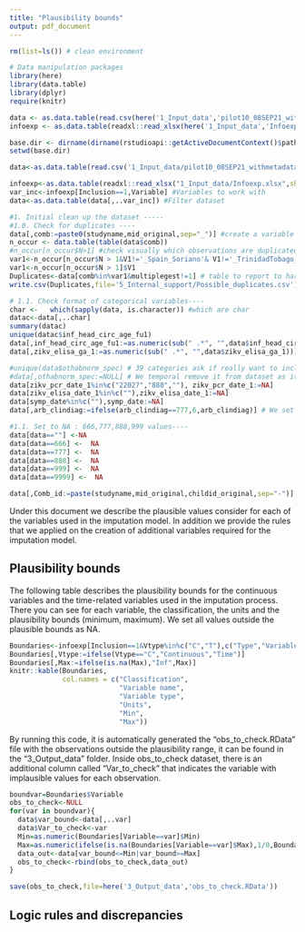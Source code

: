```yaml
---
title: "Plausibility bounds"
output: pdf_document
---
```


```r
rm(list=ls()) # clean environment

# Data manipulation packages
library(here) 
library(data.table)
library(dplyr)
require(knitr)
```


```r
data <- as.data.table(read.csv(here('1_Input_data','pilot10_08SEP21_withmetadata.csv'), stringsAsFactors=FALSE, fileEncoding="latin1"))
infoexp <- as.data.table(readxl::read_xlsx(here('1_Input_data','Infoexp.xlsx'),sheet="Table")) #CSV file with the

base.dir <- dirname(dirname(rstudioapi::getActiveDocumentContext()$path)) # set main base working directory
setwd(base.dir)

data<-as.data.table(read.csv('1_Input_data/pilot10_08SEP21_withmetadata.csv', stringsAsFactors=FALSE, fileEncoding="latin1"))

infoexp<-as.data.table(readxl::read_xlsx("1_Input_data/Infoexp.xlsx",sheet="Table")) #Table were are specified the included variables according Expert opinion, also the includes the order in which variables are imputed 
var_inc<-infoexp[Inclusion==1,Variable] #Variables to work with
data<-as.data.table(data[,..var_inc]) #Filter dataset

#1. Initial clean up the dataset -----
#1.0. Check for duplicates ----
data[,comb:=paste0(studyname,mid_original,sep="_")] #create a variable that combine study and patient id
n_occur <- data.table(table(data$comb))
#n_occur[n_occur$N>1] #check visually which observations are duplicated
var1<-n_occur[n_occur$N > 1&V1!='_Spain_Soriano'& V1!='_TrinidadTobago_Sohan']$V1 
var1<-n_occur[n_occur$N > 1]$V1
Duplicates<-data[comb%in%var1&multiplegest!=1] # table to report to harmonization team.
write.csv(Duplicates,file='5_Internal_support/Possible_duplicates.csv')

# 1.1. Check format of categorical variables----
char <-   which(sapply(data, is.character)) #which are char
datac<-data[,..char]
summary(datac)
unique(datac$inf_head_circ_age_fu1)
data[,inf_head_circ_age_fu1:=as.numeric(sub(" .*", "",data$inf_head_circ_age_fu1))] # remove years
data[,zikv_elisa_ga_1:=as.numeric(sub(" .*", "",data$zikv_elisa_ga_1))] #remove weeks

#unique(data$othabnorm_spec) # 39 categories ask if really want to include this
#data[,othabnorm_spec:=NULL] # We temporal remove it from dataset as it is messy
data[zikv_pcr_date_1%in%c("22027","888",""), zikv_pcr_date_1:=NA]
data[zikv_elisa_date_1%in%c(""),zikv_elisa_date_1:=NA]
data[symp_date%in%c(""),symp_date:=NA]
data[,arb_clindiag:=ifelse(arb_clindiag==777,6,arb_clindiag)] # We set the NA value ("777") to a level "6" because we later use it for define CZS variable

#1.1. Set to NA : 666,777,888,999 values----
data[data==""] <-NA
data[data==666] <-  NA
data[data==777] <-  NA
data[data==888] <-  NA
data[data==999] <-  NA
data[data==9999] <-  NA

data[,Comb_id:=paste(studyname,mid_original,childid_original,sep="-")] #combinated ID from study mother and child id
```

Under this document we describe the plausible values consider for each of the variables used in the imputation model. In addition we provide the rules that we applied on the creation of additional variables required for the imputation model.

## Plausibility bounds 
The following table describes the plausibility bounds for the continuous variables and the time-related variables used in the imputation process. There you can see for each variable, the classification, the units and the plausibility bounds (minimum, maximum). We set all values outside the plausible bounds as NA.
```r
Boundaries<-infoexp[Inclusion==1&Vtype%in%c("C","T"),c("Type","Variable","Vtype","Units","Min","Max")]
Boundaries[,Vtype:=ifelse(Vtype=="C","Continuous","Time")]
Boundaries[,Max:=ifelse(is.na(Max),"Inf",Max)]
knitr::kable(Boundaries, 
             col.names = c("Classification",
                           "Variable name",
                           "Variable type",
                           "Units",
                           "Min",
                           "Max"))

```

By running this code, it is automatically generated the "obs_to_check.RData" file with the observations outside the plausibility range, it can be found in the "3_Output_data" folder. Inside obs_to_check dataset, there is an additional column called "Var_to_check" that indicates the variable with implausible values for each observation.

```r
boundvar=Boundaries$Variable
obs_to_check<-NULL
for(var in boundvar){
  data$var_bound<-data[,..var]
  data$Var_to_check<-var
  Min=as.numeric(Boundaries[Variable==var]$Min)
  Max=as.numeric(ifelse(is.na(Boundaries[Variable==var]$Max),1/0,Boundaries[Variable==var]$Max))
  data_out<-data[var_bound<=Min|var_bound>=Max]
  obs_to_check<-rbind(obs_to_check,data_out)
}    

save(obs_to_check,file=here('3_Output_data','obs_to_check.RData'))
```


## Logic rules and discrepancies
